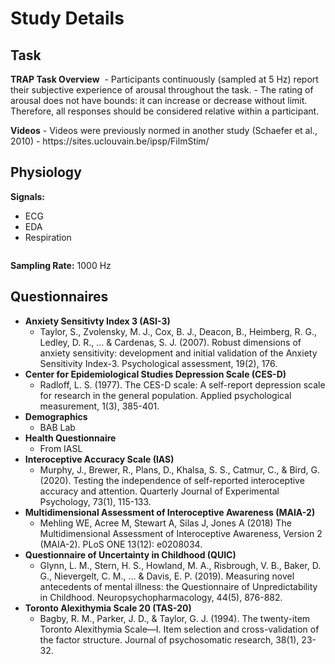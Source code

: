# Study Details

## Task 

**TRAP Task Overview**
![<!--- Task --->](images/trap_task_overview.png)
- Participants continuously (sampled at 5 Hz) report their subjective experience of arousal throughout the task.
- The rating of arousal does not have bounds: it can increase or decrease without limit. Therefore, all responses should be considered relative within a participant.

**Videos**
- Videos were previously normed in another study (Schaefer et al., 2010)
- https://sites.uclouvain.be/ipsp/FilmStim/ 

## Physiology
**Signals:**

- ECG
- EDA
- Respiration

![<!--- Physiology --->](images/physio.png)

**Sampling Rate:** 1000 Hz


## Questionnaires

- **Anxiety Sensitivty Index 3 (ASI-3)**
  - Taylor, S., Zvolensky, M. J., Cox, B. J., Deacon, B., Heimberg, R. G., Ledley, D. R., ... & Cardenas, S. J. (2007). Robust dimensions of anxiety sensitivity: development and initial validation of the Anxiety Sensitivity Index-3. Psychological assessment, 19(2), 176.
- **Center for Epidemiological Studies Depression Scale (CES-D)**
  - Radloff, L. S. (1977). The CES-D scale: A self-report depression scale for research in the general population. Applied psychological measurement, 1(3), 385-401.
- **Demographics**
  - BAB Lab
- **Health Questionnaire**
  - From IASL 
- **Interoceptive Accuracy Scale (IAS)**
  - Murphy, J., Brewer, R., Plans, D., Khalsa, S. S., Catmur, C., & Bird, G. (2020). Testing the independence of self-reported interoceptive accuracy and attention. Quarterly Journal of Experimental Psychology, 73(1), 115-133.
- **Multidimensional Assessment of Interoceptive Awareness (MAIA-2)**
  - Mehling WE, Acree M, Stewart A, Silas J, Jones A (2018) The Multidimensional Assessment of Interoceptive Awareness, Version 2 (MAIA-2). PLoS ONE 13(12): e0208034.
- **Questionnaire of Uncertainty in Childhood (QUIC)**
  - Glynn, L. M., Stern, H. S., Howland, M. A., Risbrough, V. B., Baker, D. G., Nievergelt, C. M., ... & Davis, E. P. (2019). Measuring novel antecedents of mental illness: the Questionnaire of Unpredictability in Childhood. Neuropsychopharmacology, 44(5), 876-882.
- **Toronto Alexithymia Scale 20 (TAS-20)**
  - Bagby, R. M., Parker, J. D., & Taylor, G. J. (1994). The twenty-item Toronto Alexithymia Scale—I. Item selection and cross-validation of the factor structure. Journal of psychosomatic research, 38(1), 23-32.